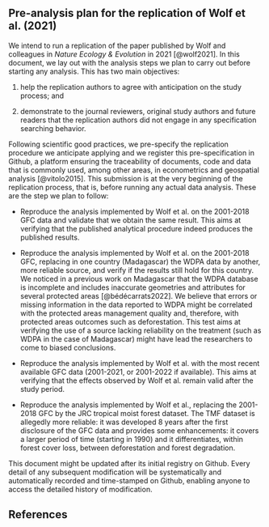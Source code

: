 
## Pre-analysis plan for the replication of Wolf et al. (2021){#sec-preanalysis_plan}

We intend to run a replication of the paper published by Wolf and colleagues in *Nature Ecology & Evolution* in 2021 [@wolf2021]. In this document, we lay out with the analysis steps we plan to carry out before starting any analysis. This has two main objectives:

1.  help the replication authors to agree with anticipation on the study process; and

2.  demonstrate to the journal reviewers, original study authors and future readers that the replication authors did not engage in any specification searching behavior.

Following scientific good practices, we pre-specify the replication procedure we anticipate applying and we register this pre-specification in Github, a platform ensuring the traceability of documents, code and data that is commonly used, among other areas, in econometrics and geospatial analysis [@vitolo2015]. This submission is at the very beginning of the replication process, that is, before running any actual data analysis. These are the step we plan to follow:

-   Reproduce the analysis implemented by Wolf et al. on the 2001-2018 GFC data and validate that we obtain the same result. This aims at verifying that the published analytical procedure indeed produces the published results.

-   Reproduce the analysis implemented by Wolf et al. on the 2001-2018 GFC, replacing in one country (Madagascar) the WDPA data by another, more reliable source, and verify if the results still hold for this country. We noticed in a previous work on Madagascar that the WDPA database is incomplete and includes inaccurate geometries and attributes for several protected areas [@bédécarrats2022]. We believe that errors or missing information in the data reported to WDPA might be correlated with the protected areas management quality and, therefore, with protected areas outcomes such as deforestation. This test aims at verifying the use of a source lacking reliability on the treatment (such as WDPA in the case of Madagascar) might have lead the researchers to come to biased conclusions.

-   Reproduce the analysis implemented by Wolf et al. with the most recent available GFC data (2001-2021, or 2001-2022 if available). This aims at verifying that the effects observed by Wolf et al. remain valid after the study period.

-   Reproduce the analysis implemented by Wolf et al., replacing the 2001-2018 GFC by the JRC tropical moist forest dataset. The TMF dataset is allegedly more reliable: it was developed 8 years after the first disclosure of the GFC data and provides some enhancements: it covers a larger period of time (starting in 1990) and it differentiates, within forest cover loss, between deforestation and forest degradation.

This document might be updated after its initial registry on Github. Every detail of any subsequent modification will be systematically and automatically recorded and time-stamped on Github, enabling anyone to access the detailed history of modification.

## References
